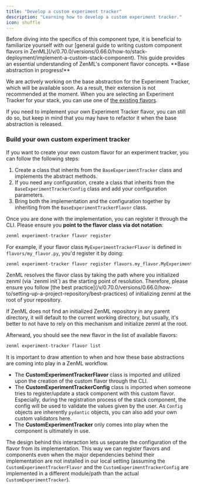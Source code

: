 ```yaml
---
title: "Develop a custom experiment tracker"
description: "Learning how to develop a custom experiment tracker."
icon: shuffle
---
```


<Info>
  Before diving into the specifics of this component type, it is beneficial to familiarize yourself with our [general guide to writing custom component flavors in ZenML](/v/0.70.0/versions/0.66.0/how-to/stack-deployment/implement-a-custom-stack-component). This guide provides an essential understanding of ZenML's component flavor concepts.
</Info>
<Note>
**Base abstraction in progress!**

We are actively working on the base abstraction for the Experiment Tracker, which will be available soon. As a result, their extension is not recommended at the moment. When you are selecting an Experiment Tracker for your stack, you can use one of [the existing flavors](/v/0.70.0/versions/0.66.0/stack-components/experiment-trackers#experiment-tracker-flavors).

</Note>
If you need to implement your own Experiment Tracker flavor, you can still do so, but keep in mind that you may have to refactor it when the base abstraction is released.

### Build your own custom experiment tracker

If you want to create your own custom flavor for an experiment tracker, you can follow the following steps:

1. Create a class that inherits from the `BaseExperimentTracker` class and implements the abstract methods.
2. If you need any configuration, create a class that inherits from the `BaseExperimentTrackerConfig` class and add your configuration parameters.
3. Bring both the implementation and the configuration together by inheriting from the `BaseExperimentTrackerFlavor` class.

Once you are done with the implementation, you can register it through the CLI. Please ensure you **point to the flavor class via dot notation**:

```bash
zenml experiment-tracker flavor register
```

For example, if your flavor class `MyExperimentTrackerFlavor` is defined in `flavors/my_flavor.py`, you'd register it by doing:

```bash
zenml experiment-tracker flavor register flavors.my_flavor.MyExperimentTrackerFlavor
```

<Note>
ZenML resolves the flavor class by taking the path where you initialized zenml (via `zenml init`) as the starting point of resolution. Therefore, please ensure you follow [the best practice](/v/0.70.0/versions/0.66.0/how-to/setting-up-a-project-repository/best-practices) of initializing zenml at the root of your repository.

If ZenML does not find an initialized ZenML repository in any parent directory, it will default to the current working directory, but usually, it's better to not have to rely on this mechanism and initialize zenml at the root.
</Note>

Afterward, you should see the new flavor in the list of available flavors:

```bash
zenml experiment-tracker flavor list
```

<Note>
It is important to draw attention to when and how these base abstractions are coming into play in a ZenML workflow.

* The **CustomExperimentTrackerFlavor** class is imported and utilized upon the creation of the custom flavor through the CLI.
* The **CustomExperimentTrackerConfig** class is imported when someone tries to register/update a stack component with this custom flavor. Especially, during the registration process of the stack component, the config will be used to validate the values given by the user. As `Config` objects are inherently `pydantic` objects, you can also add your own custom validators here.
* The **CustomExperimentTracker** only comes into play when the component is ultimately in use.

The design behind this interaction lets us separate the configuration of the flavor from its implementation. This way we can register flavors and components even when the major dependencies behind their implementation are not installed in our local setting (assuming the `CustomExperimentTrackerFlavor` and the `CustomExperimentTrackerConfig` are implemented in a different module/path than the actual `CustomExperimentTracker`).

</Note>

